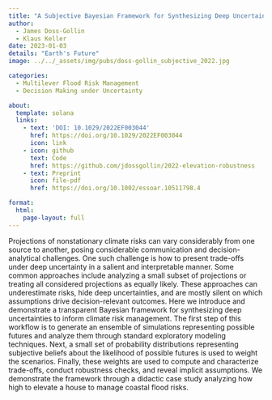 ```yaml
---
title: "A Subjective Bayesian Framework for Synthesizing Deep Uncertainties in Climate Risk Management"
author:
  - James Doss-Gollin
  - Klaus Keller
date: 2023-01-03
details: "Earth's Future"
image: ../../_assets/img/pubs/doss-gollin_subjective_2022.jpg

categories:
  - Multilever Flood Risk Management
  - Decision Making under Uncertainty

about:
  template: solana
  links:
    - text: 'DOI: 10.1029/2022EF003044'
      href: https://doi.org/10.1029/2022EF003044
      icon: link
    - icon: github
      text: Code
      href: https://github.com/jdossgollin/2022-elevation-robustness
    - text: Preprint
      icon: file-pdf
      href: https://doi.org/10.1002/essoar.10511798.4

format:
  html:
    page-layout: full
---
```


Projections of nonstationary climate risks can vary considerably from one source to another, posing considerable communication and decision-analytical challenges. One such challenge is how to present trade-offs under deep uncertainty in a salient and interpretable manner. Some common approaches include analyzing a small subset of projections or treating all considered projections as equally likely. These approaches can underestimate risks, hide deep uncertainties, and are mostly silent on which assumptions drive decision-relevant outcomes. Here we introduce and demonstrate a transparent Bayesian framework for synthesizing deep uncertainties to inform climate risk management. The first step of this workflow is to generate an ensemble of simulations representing possible futures and analyze them through standard exploratory modeling techniques. Next, a small set of probability distributions representing subjective beliefs about the likelihood of possible futures is used to weight the scenarios. Finally, these weights are used to compute and characterize trade-offs, conduct robustness checks, and reveal implicit assumptions. We demonstrate the framework through a didactic case study analyzing how high to elevate a house to manage coastal flood risks.